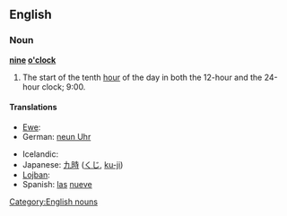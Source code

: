 ==English==

===Noun===
'''[[nine]] [[o'clock]]'''

# The start of the tenth [[hour]] of the day in both the 12-hour and the 24-hour clock; 9:00.

====Translations====
{{trans-top|the start of the tenth hour}}
* [[Ewe]]: {{tø|ee|ga asieke|n|xs=Ewe}}
* German: [[neun Uhr]]
{{trans-mid}}
* Icelandic: {{t-|is|klukkan níu}}
* Japanese: [[九時]] ([[くじ]], [[ku-ji]])
* [[Lojban]]: {{t|jbo|socac.}}
* Spanish: [[las]] [[nueve]]
{{trans-bottom}}

[[Category:English nouns]]